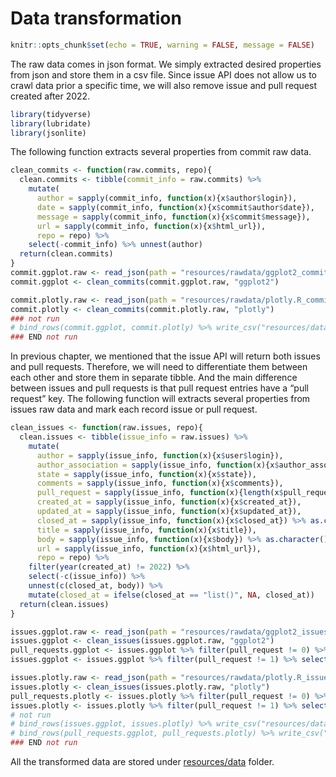# Data transformation

```r
knitr::opts_chunk$set(echo = TRUE, warning = FALSE, message = FALSE)
```

The raw data comes in json format. We simply extracted desired properties from json and store them in a csv file. Since issue API does not allow us to crawl data prior a specific time, we will also remove issue and pull request created after 2022.
```r
library(tidyverse)
library(lubridate)
library(jsonlite)
```

The following function extracts several properties from commit raw data.
```r
clean_commits <- function(raw.commits, repo){
  clean.commits <- tibble(commit_info = raw.commits) %>%
    mutate(
      author = sapply(commit_info, function(x){x$author$login}),
      date = sapply(commit_info, function(x){x$commit$author$date}),
      message = sapply(commit_info, function(x){x$commit$message}),
      url = sapply(commit_info, function(x){x$html_url}),
      repo = repo) %>%
    select(-commit_info) %>% unnest(author)
  return(clean.commits)
}
commit.ggplot.raw <- read_json(path = "resources/rawdata/ggplot2_commits.json")
commit.ggplot <- clean_commits(commit.ggplot.raw, "ggplot2")

commit.plotly.raw <- read_json(path = "resources/rawdata/plotly.R_commits.json")
commit.plotly <- clean_commits(commit.plotly.raw, "plotly")
### not run
# bind_rows(commit.ggplot, commit.plotly) %>% write_csv("resources/data/commits.csv")
### END not run
```
In previous chapter, we mentioned that the issue API will return both issues and pull requests. Therefore, we will need to differentiate them between each other and store them in separate tibble. And the main difference between issues and pull requests is that pull request entries have a "pull request" key. The following function will extracts several properties from issues raw data and mark each record issue or pull request.
```r
clean_issues <- function(raw.issues, repo){
  clean.issues <- tibble(issue_info = raw.issues) %>%
    mutate(
      author = sapply(issue_info, function(x){x$user$login}),
      author_association = sapply(issue_info, function(x){x$author_association}),
      state = sapply(issue_info, function(x){x$state}),
      comments = sapply(issue_info, function(x){x$comments}),
      pull_request = sapply(issue_info, function(x){length(x$pull_request$html_url)}), 
      created_at = sapply(issue_info, function(x){x$created_at}),
      updated_at = sapply(issue_info, function(x){x$updated_at}),
      closed_at = sapply(issue_info, function(x){x$closed_at}) %>% as.character(),
      title = sapply(issue_info, function(x){x$title}),
      body = sapply(issue_info, function(x){x$body}) %>% as.character(),
      url = sapply(issue_info, function(x){x$html_url}), 
      repo = repo) %>%
    filter(year(created_at) != 2022) %>%
    select(-c(issue_info)) %>%
    unnest(c(closed_at, body)) %>%
    mutate(closed_at = ifelse(closed_at == "list()", NA, closed_at)) 
  return(clean.issues)
}

issues.ggplot.raw <- read_json(path = "resources/rawdata/ggplot2_issues.json")
issues.ggplot <- clean_issues(issues.ggplot.raw, "ggplot2")
pull_requests.ggplot <- issues.ggplot %>% filter(pull_request != 0) %>% select(-pull_request)
issues.ggplot <- issues.ggplot %>% filter(pull_request != 1) %>% select(-pull_request)

issues.plotly.raw <- read_json(path = "resources/rawdata/plotly.R_issues.json")
issues.plotly <- clean_issues(issues.plotly.raw, "plotly")
pull_requests.plotly <- issues.plotly %>% filter(pull_request != 0) %>% select(-pull_request)
issues.plotly <- issues.plotly %>% filter(pull_request != 1) %>% select(-pull_request)
# not run
# bind_rows(issues.ggplot, issues.plotly) %>% write_csv("resources/data/issues.csv")
# bind_rows(pull_requests.ggplot, pull_requests.plotly) %>% write_csv("resources/data/pull_requests.csv")
### END not run
```
All the transformed data are stored under [resources/data](https://github.com/5293-project-statistical-graphics/final-project/tree/main/resources/data){target="_blank} folder.
